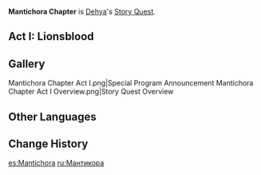 {{Stub}}
{{Chapter Infobox
|character       = Dehya
|short           = Mantichora
|act1            = Lionsblood
|ARReq1          = 40
|keyReq1         = 1
|archonQuestReq1 = [[Chapter III]]: Act V - [[Akasha Pulses, the Kalpa Flame Rises]]
}}
'''Mantichora Chapter''' is [[Dehya]]'s [[Story Quest]].

==Act I: Lionsblood==
{{Main|Lionsblood}}
{{Description|Mercenaries often find themselves traveling through the desert, the blazing sun forging their tough characters, and the sandstorms hammering their resolve into shape.<br />The Flame-Mane, as she is named, never disappoints, and does not forsake her grip on her weapon no matter what riches or fame await.<br />All know her to be valiant and bold, but only after a drink (or many) will she confide some as-yet unresolved melancholy to her friends...}}
<!--
{{Transclude|Lionsblood|Summary}}
-->
==Gallery==
<gallery hideaddbutton="true" captionalign="center">
Mantichora Chapter Act I.png|Special Program Announcement
Mantichora Chapter Act I Overview.png|Story Quest Overview
<!--Mantichora Chapter Event Menu.png|Event Menu-->
</gallery>

==Other Languages==
{{Other Languages
|en      = Mantichora Chapter
|zhs     = 蝎尾鬃狮之章
|zhs_rm  = Xiēwěizōngshī zhī Zhāng
|zht     = 蠍尾鬃獅之章
|zht_rm  = Xiēwěizōngshī zhī Zhāng
|zh_tl   = Chapter of the {{Lex|Mantichora|zh}}
|ja      = マンティコアの章
|ja_rm   = Mantikoa no Shou
|ja_tl   = Chapter of the {{Lex|Mantichora|ja}}
|ko      = 만티코어<->의 장
|ko_tl   = Chapter of the {{Lex|Mantichora|ko}}
|es      = Mantichora
|fr      = Mantichora
|ru      = Мантикора
|th      = บทแห่งมันติคอร์
|th_rm   = 
|th_tl   = 
|vi      = Chương Hạt Vỹ Tung Sư
|vi_tl   = 
|de      = Mantichora
|id      = Chapter Mantichora
|id_tl   = Mantichora Chapter
|pt      = Capítulo de Mantichora
|pt_tl   = 
|tr      = Mantikor Bölümü
|tr_tl   = Manticore Chapter
|it      = Capitolo della Mantichora
|it_tl   = Chapter of the Mantichora
}}

==Change History==
{{Change History|3.5}}

[[es:Mantichora]]
[[ru:Мантикора]]